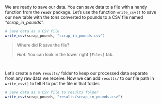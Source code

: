 
We are ready to save our data. You can save data to a file with a handy function from the  **`readr`** package. Let's use the function `write_csv()` to save our new table with the tons converted to pounds to a CSV file named *"scrap_in_pounds"*.


```r
# Save data as a CSV file 
write_csv(scrap_pounds, "scrap_in_pounds.csv")
```

>
> Where did R save the file? 
>
> _Hint:_ You can look in the lower right `[Files]` tab.
>

<br>

Let's create a new `results/` folder to keep our processed data separate from any raw data we receive. Now we can add `results/` to our file path in `write_csv()` to tell R to put the file in that folder.

```r
# Save data as a CSV file to results folder
write_csv(scrap_pounds, "results/scrap_in_pounds.csv")
```
